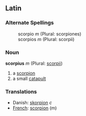 ==Latin==
===Alternate Spellings===
:scorpio ''m'' (Plural: scorpiones)
:scorpios ''m'' (Plural: scorpii)
===Noun===
'''scorpius''' ''m'' (Plural: [[scorpii]])

#a [[scorpion]]
#a small [[catapult]]

===Translations===
*Danish: [[skorpion]] ''c''
*[[French]]: [[scorpion]] (m)